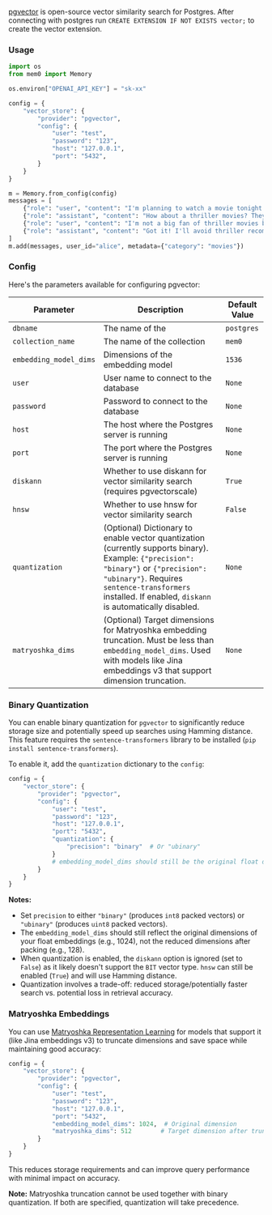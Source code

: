 [pgvector](https://github.com/pgvector/pgvector) is open-source vector similarity search for Postgres. After connecting with postgres run `CREATE EXTENSION IF NOT EXISTS vector;` to create the vector extension.

### Usage

```python
import os
from mem0 import Memory

os.environ["OPENAI_API_KEY"] = "sk-xx"

config = {
    "vector_store": {
        "provider": "pgvector",
        "config": {
            "user": "test",
            "password": "123",
            "host": "127.0.0.1",
            "port": "5432",
        }
    }
}

m = Memory.from_config(config)
messages = [
    {"role": "user", "content": "I'm planning to watch a movie tonight. Any recommendations?"},
    {"role": "assistant", "content": "How about a thriller movies? They can be quite engaging."},
    {"role": "user", "content": "I'm not a big fan of thriller movies but I love sci-fi movies."},
    {"role": "assistant", "content": "Got it! I'll avoid thriller recommendations and suggest sci-fi movies in the future."}
]
m.add(messages, user_id="alice", metadata={"category": "movies"})
```

### Config

Here's the parameters available for configuring pgvector:

| Parameter | Description | Default Value |
| --- | --- | --- |
| `dbname` | The name of the  | `postgres` |
| `collection_name` | The name of the collection | `mem0` |
| `embedding_model_dims` | Dimensions of the embedding model | `1536` |
| `user` | User name to connect to the database | `None` |
| `password` | Password to connect to the database | `None` |
| `host` | The host where the Postgres server is running | `None` |
| `port` | The port where the Postgres server is running | `None` |
| `diskann` | Whether to use diskann for vector similarity search (requires pgvectorscale) | `True` |
| `hnsw` | Whether to use hnsw for vector similarity search | `False` |
| `quantization` | (Optional) Dictionary to enable vector quantization (currently supports binary). Example: `{"precision": "binary"}` or `{"precision": "ubinary"}`. Requires `sentence-transformers` installed. If enabled, `diskann` is automatically disabled. | `None` |
| `matryoshka_dims` | (Optional) Target dimensions for Matryoshka embedding truncation. Must be less than `embedding_model_dims`. Used with models like Jina embeddings v3 that support dimension truncation. | `None` |

### Binary Quantization

You can enable binary quantization for `pgvector` to significantly reduce storage size and potentially speed up searches using Hamming distance. This feature requires the `sentence-transformers` library to be installed (`pip install sentence-transformers`).

To enable it, add the `quantization` dictionary to the `config`:

```python
config = {
    "vector_store": {
        "provider": "pgvector",
        "config": {
            "user": "test",
            "password": "123",
            "host": "127.0.0.1",
            "port": "5432",
            "quantization": {
                "precision": "binary"  # Or "ubinary"
            }
            # embedding_model_dims should still be the original float dimension (e.g., 1024)
        }
    }
}
```

**Notes:**

*   Set `precision` to either `"binary"` (produces `int8` packed vectors) or `"ubinary"` (produces `uint8` packed vectors).
*   The `embedding_model_dims` should still reflect the original dimensions of your float embeddings (e.g., 1024), not the reduced dimensions after packing (e.g., 128).
*   When quantization is enabled, the `diskann` option is ignored (set to `False`) as it likely doesn't support the `BIT` vector type. `hnsw` can still be enabled (`True`) and will use Hamming distance.
*   Quantization involves a trade-off: reduced storage/potentially faster search vs. potential loss in retrieval accuracy.

### Matryoshka Embeddings

You can use [Matryoshka Representation Learning](../features/matryoshka) for models that support it (like Jina embeddings v3) to truncate dimensions and save space while maintaining good accuracy:

```python
config = {
    "vector_store": {
        "provider": "pgvector",
        "config": {
            "user": "test",
            "password": "123",
            "host": "127.0.0.1",
            "port": "5432",
            "embedding_model_dims": 1024,  # Original dimension
            "matryoshka_dims": 512        # Target dimension after truncation
        }
    }
}
```

This reduces storage requirements and can improve query performance with minimal impact on accuracy.

**Note:** Matryoshka truncation cannot be used together with binary quantization. If both are specified, quantization will take precedence.